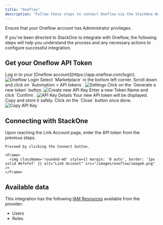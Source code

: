 ```yaml
---
title: "Oneflow"
description: "Follow these steps to connect Oneflow via the StackOne Hub successfully."
---
```



<Warning>
  Ensure that your Oneflow account has Administrator privileges.
</Warning>

If you've been directed to StackOne to integrate with Oneflow, the following steps will help you understand the process and any necessary actions to configure successful integration.

## Get your Oneflow API Token

<Steps>
  <Step title="Login to Oneflow">
    Log in to your [Oneflow account](https://app.oneflow.com/login).
    <Frame>
      <img className='rounded-md' style={{ margin: '0 auto', border: '1px solid #efefef' }} alt="Oneflow Login" src="/images/oneflow/image1.png" />
    </Frame>
  </Step>

  <Step title="Navigate to API tokens">
    Select `Marketplace` in the bottom left corner. Scroll down and click on `Automation > API tokens`.
    <Frame>
      <img className='rounded-md' style={{ margin: '0 auto', border: '1px solid #efefef' }} alt="Settings" src="/images/oneflow/image2.png" />
    </Frame>
  </Step>

  <Step title="Generate a new token">
    Click on the `Generate a new token` button.
    <Frame>
      <img className='rounded-md' style={{ margin: '0 auto', border: '1px solid #efefef' }} alt="Create new API Key" src="/images/oneflow/image3.png" />
    </Frame>
  </Step>

  <Step title="Enter Token Details">
    Enter a new Token Name and click `Confirm`.
    <Frame>
      <img className='rounded-md' style={{ margin: '0 auto', border: '1px solid #efefef' }} alt="API Key Details" src="/images/oneflow/image4.png" />
    </Frame>
  </Step>

  <Step title="Copy Token">
    Your new API token will be displayed. Copy and store it safely. Click on the `Close` button once done.
    <Frame>
      <img className='rounded-md' style={{ margin: '0 auto', border: '1px solid #efefef' }} alt="Copy API Key" src="/images/oneflow/image5.png" />
    </Frame>
  </Step>
</Steps>


## Connecting with StackOne

<Steps>
  <Step title="Enter Credentials">
    Upon reaching the Link Account page, enter the API token from the previous steps.

    Proceed by clicking the Connect button.

    <Frame>
      <img className='rounded-md' style={{ margin: '0 auto', border: '1px solid #efefef' }} alt="Link Account" src="/images/oneflow/image6.png" />
    </Frame>
  </Step>
</Steps>

<IntegrationFooter />

## Available data

This integration has the following [IAM Resources](https://docs.stackone.com/reference/iam_list_users) available from the provider:
<ul>
 <li>Users</li>
 <li>Roles</li>
</ul>
